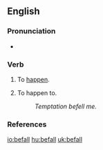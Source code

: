 ==English==

===Pronunciation===
*{{IPA|/'bɪfɑl/}}

===Verb===
{{en-verb|befalls|befalling|befell|befallen}}

# {{intransitive}} To [[happen]].
# {{transitive}} To happen to.
#: ''Temptation befell me.''

===References===
{{R:Century 1911}}
{{R:Webster 1913}}

[[io:befall]]
[[hu:befall]]
[[uk:befall]]